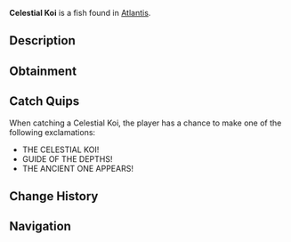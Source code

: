 {{FishInfobox
|image          = Celestial Koi.png
|rarity         = Mythical
|sea            = First Sea
|location       = [[Atlantis]]
|sublocation    = 
|sources        = Fishing Rod
|radar_location = 
|xp             = 3000
|weather        = Rain
|time           = Night
|season         = Winter
|bait           = Truffle Worm
|base_weight    = 1000
|base_value     = 8000
|weight_range   = 500
|base_chance    = 0.1
|base_resil     = 10
}}
'''Celestial Koi''' is a {{Rarity|Mythical}} fish found in [[Atlantis]].

== Description ==
{{Description|A Celestial koi fish that ancient texts claim once guided lost souls through the depths. Its scales shine with otherworldly light, and its presence causes the surrounding waters to swirl with magical energy.|Bestiary Entry}}

== Obtainment ==
{{Description|Sunken's Depth Pool|Bestiary Hint}}
{{Fish Availability|
Atlantis/Sunken Depths
|top_rods      = 
Leviathan's Fang Rod\56613.49\247582.87;
Free Spirit Rod\45801.64\233274.7;
Trident Rod\44793.29\228139.03;
Ethereal Prism Rod\39473.3\139851.34;
No-Life Rod\38321.39\168611.42;
Resourceful Rod\30351.11\113858.32;
Destiny Rod\31572.63\121418.79;
Heaven's Rod\28307.24\123625.62;
Seraphic Rod\37941.21\145707.1;
Rod Of The Zenith\33613.21\125972.37;
Rod Of The Forgotten Fang\35340.62\140523.19;
Precision Rod\23647.64\103344.02;
Challenger's Rod\34131.77\139363.21;
Rod Of The Depths\31517.38\123057.03;
Rod Of The Exalted One\31239.55\122835.3;
Zeus Rod\30754.86\128504.17;
Verdant Shear Rod\30076.92\128326.9;
Blazebringer Rod\29247.24\122727.88;
Depthseeker Rod\27831.25\122350.42;
Avalanche Rod\24960.39\109476.83;
Volcanic Rod\23959.85\101450.66;
Steady Rod\7934.68\38949.13
|recommended   = Trident Rod
}}

== Catch Quips ==
When catching a Celestial Koi, the player has a chance to make one of the following exclamations:
* THE CELESTIAL KOI!
* GUIDE OF THE DEPTHS!
* THE ANCIENT ONE APPEARS!

== Change History ==
{{Change History|{{subst:Current Version}}}}

== Navigation ==
{{Fish Navbox|Atlantis}}